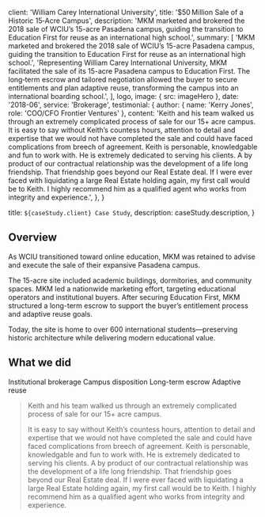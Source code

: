 
  client: 'William Carey International University',
  title: '$50 Million Sale of a Historic 15‑Acre Campus',
  description:
    'MKM marketed and brokered the 2018 sale of WCIU’s 15-acre Pasadena campus, guiding the transition to Education First for reuse as an international high school.',
  summary: [
    'MKM marketed and brokered the 2018 sale of WCIU’s 15-acre Pasadena campus, guiding the transition to Education First for reuse as an international high school.',
    'Representing William Carey International University, MKM facilitated the sale of its 15-acre Pasadena campus to Education First. The long‑term escrow and tailored negotiation allowed the buyer to secure entitlements and plan adaptive reuse, transforming the campus into an international boarding school.',
  ],
  logo,
  image: { src: imageHero },
  date: '2018-06',
  service: 'Brokerage',
  testimonial: {
    author: { name: 'Kerry Jones', role: 'COO/CFO Frontier Ventures' },
    content:
      'Keith and his team walked us through an extremely complicated process of sale for our 15+ acre campus. It is easy to say without Keith’s countess hours, attention to detail and expertise that we would not have completed the sale and could have faced complications from breech of agreement. Keith is personable, knowledgable and fun to work with. He is extremely dedicated to serving his clients. A by product of our contractual relationship was the development of a life long friendship. That friendship goes beyond our Real Estate deal. If I were ever faced with liquidating a large Real Estate holding again, my first call would be to Keith. I highly recommend him as a qualified agent who works from integrity and experience.',
  },
}

  title: `${caseStudy.client} Case Study`,
  description: caseStudy.description,
}

## Overview

As WCIU transitioned toward online education, MKM was retained to advise and execute the sale of their expansive Pasadena campus. 

The 15-acre site included academic buildings, dormitories, and community spaces. MKM led a nationwide marketing effort, targeting educational operators and institutional buyers. After securing Education First, MKM structured a long-term escrow to support the buyer’s entitlement process and adaptive reuse goals. 

Today, the site is home to over 600 international students—preserving historic architecture while delivering modern educational value.
## What we did

<TagList>
  <TagListItem>Institutional brokerage</TagListItem>
  <TagListItem>Campus disposition</TagListItem>
  <TagListItem>Long-term escrow</TagListItem>
  <TagListItem>Adaptive reuse</TagListItem>
</TagList>

<Blockquote
  author={{ name: 'Kerry Jones', role: 'COO/CFO of Frontier Ventures' }}
  image={{ src: imageKerryJones }}
>
  Keith and his team walked us through an extremely complicated process of sale for our 15+ acre campus. 
  
  
  It is easy to say without Keith’s countess hours, attention to detail and expertise that we would not have completed the sale and could have faced complications from breech of agreement. Keith is personable, knowledgable and fun to work with. He is extremely dedicated to serving his clients. A by product of our contractual relationship was the development of a life long friendship. That friendship goes beyond our Real Estate deal. If I were ever faced with liquidating a large Real Estate holding again, my first call would be to Keith. I highly recommend him as a qualified agent who works from integrity and experience.
</Blockquote>

<StatList>
  <StatListItem value="$50M" label="Sale price" />
  <StatListItem value="15 acres" label="Campus size" />
  <StatListItem value="12+" label="Buildings included" />
  <StatListItem value="600+" label="Students now on campus" />
</StatList>

